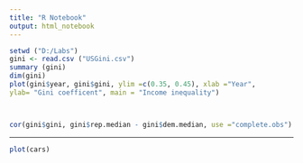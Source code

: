 ```yaml
---
title: "R Notebook"
output: html_notebook
---
```

```r
setwd ("D:/Labs")
gini <- read.csv ("USGini.csv") 
summary (gini)
dim(gini)
plot(gini$year, gini$gini, ylim =c(0.35, 0.45), xlab ="Year", 
ylab= "Gini coefficent", main = "Income inequality")



cor(gini$gini, gini$rep.median - gini$dem.median, use ="complete.obs")
```

---
```r
plot(cars)
```


